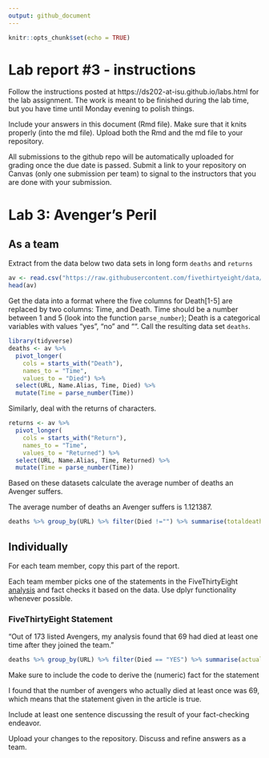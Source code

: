 ```yaml
---
output: github_document
---
```


<!-- README.md is generated from README.Rmd. Please edit the README.Rmd file -->


```r
knitr::opts_chunk$set(echo = TRUE)
```

# Lab report #3 - instructions

Follow the instructions posted at https://ds202-at-isu.github.io/labs.html for the lab assignment. The work is meant to be finished during the lab time, but you have time until Monday evening to polish things.

Include your answers in this document (Rmd file). Make sure that it knits properly (into the md file). Upload both the Rmd and the md file to your repository.  

All submissions to the github repo will be automatically uploaded for grading once the due date is passed.
Submit a link to your repository on Canvas (only one submission per team) to signal to the instructors that you are done with your submission.

# Lab 3: Avenger's Peril

## As a team

Extract from the data below two data sets in long form `deaths` and `returns`

```r
av <- read.csv("https://raw.githubusercontent.com/fivethirtyeight/data/master/avengers/avengers.csv", stringsAsFactors = FALSE)
head(av)
```

Get the data into a format where the five columns for Death[1-5] are replaced by two columns: Time, and Death. Time should be a number between 1 and 5 (look into the function `parse_number`); Death is a categorical variables with values "yes", "no" and "". Call the resulting data set `deaths`. 

```r
library(tidyverse)
deaths <- av %>% 
  pivot_longer(
    cols = starts_with("Death"), 
    names_to = "Time", 
    values_to = "Died") %>% 
  select(URL, Name.Alias, Time, Died) %>% 
  mutate(Time = parse_number(Time))
```

Similarly, deal with the returns of characters.

```r
returns <- av %>% 
  pivot_longer(
    cols = starts_with("Return"), 
    names_to = "Time", 
    values_to = "Returned") %>% 
  select(URL, Name.Alias, Time, Returned) %>% 
  mutate(Time = parse_number(Time)) 
```

Based on these datasets calculate the average number of deaths an Avenger suffers. 

The average number of deaths an Avenger suffers is 1.121387.

```r
deaths %>% group_by(URL) %>% filter(Died !="") %>% summarise(totaldeaths = n()) %>% summarise(totalavgdeaths = mean(totaldeaths, na.rm = TRUE))
```

## Individually

For each team member, copy this part of the report. 

Each team member picks one of the statements in the FiveThirtyEight [analysis](https://fivethirtyeight.com/features/avengers-death-comics-age-of-ultron/) and fact checks it based on the data. Use dplyr functionality whenever possible.

### FiveThirtyEight Statement

"Out of 173 listed Avengers, my analysis found that 69 had died at least one time after they joined the team."

```r
deaths %>% group_by(URL) %>% filter(Died == "YES") %>% summarise(actualdeaths = n()) %>% summarise(numavengersdied = n())
```

Make sure to include the code to derive the (numeric) fact for the statement

I found that the number of avengers who actually died at least once was 69, which means that the statement given in the article is true.

Include at least one sentence discussing the result of your fact-checking endeavor.

Upload your changes to the repository. Discuss and refine answers as a team.
